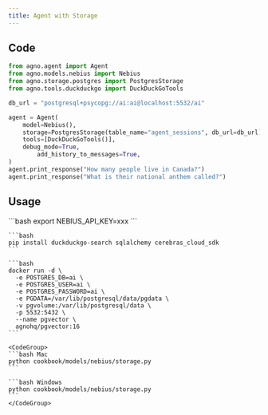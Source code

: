 ```yaml
---
title: Agent with Storage
---
```


## Code

```python cookbook/models/nebius/storage.py
from agno.agent import Agent
from agno.models.nebius import Nebius
from agno.storage.postgres import PostgresStorage
from agno.tools.duckduckgo import DuckDuckGoTools

db_url = "postgresql+psycopg://ai:ai@localhost:5532/ai"

agent = Agent(
    model=Nebius(),
    storage=PostgresStorage(table_name="agent_sessions", db_url=db_url),
    tools=[DuckDuckGoTools()],
    debug_mode=True,
        add_history_to_messages=True,
)
agent.print_response("How many people live in Canada?")
agent.print_response("What is their national anthem called?")
```

## Usage

<Steps>
  <Snippet file="create-venv-step.mdx" />

  <Step title="Set your API key">
    ```bash 
        export NEBIUS_API_KEY=xxx 
    ```
  </Step>

  <Step title="Install libraries">

    ```bash
    pip install duckduckgo-search sqlalchemy cerebras_cloud_sdk
    ```

  </Step>

  <Step title="Run PgVector">

    ```bash
    docker run -d \
      -e POSTGRES_DB=ai \
      -e POSTGRES_USER=ai \
      -e POSTGRES_PASSWORD=ai \
      -e PGDATA=/var/lib/postgresql/data/pgdata \
      -v pgvolume:/var/lib/postgresql/data \
      -p 5532:5432 \
      --name pgvector \
      agnohq/pgvector:16
    ```

  </Step>

  <Step title="Run Agent">

    <CodeGroup>
    ```bash Mac
    python cookbook/models/nebius/storage.py
    ```

    ```bash Windows
    python cookbook/models/nebius/storage.py
    ```
    </CodeGroup>

  </Step>
</Steps>
